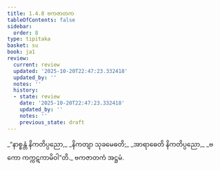 ```yaml
---
title: 1.4.8 ဗကဇာတက
tableOfContents: false
sidebar:
  order: 8
type: tipitaka
basket: su
book: ja1
review:
  current: review
  updated: '2025-10-20T22:47:23.332418'
  updated_by: ''
  notes: ''
  history:
  - state: review
    date: '2025-10-20T22:47:23.332418'
    updated_by: ''
    notes: ''
    previous_state: draft
---
```



<DynamicBreadcrumb />


<ReviewStatus review={frontmatter.review} showDetails={true} />

<HypothesisAnnotation frontmatter={frontmatter} />

<Division number="38" book="ja1" e="ch" v="22" p="9">

<Paragraph number="82" type="verses" book="ja1">
_“နာစ္စန္တံ နိကတိပ္ပညော,_  
_နိကတျာ သုခမေဓတိ;_  
_အာရာဓေတိ နိကတိပ္ပညော,_  
_ဗကော ကက္ကဋကာမိဝါ”တိ._  


</Paragraph>
</Division>

<Paragraph number="83" type="center" book="ja1">
ဗကဇာတကံ အဋ္ဌမံ.
</Paragraph>